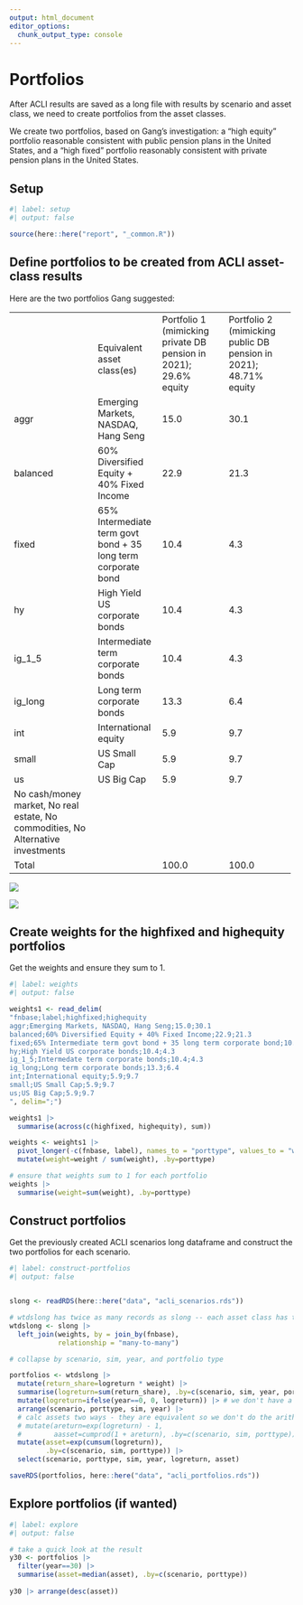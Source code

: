 ```yaml
---
output: html_document
editor_options:
  chunk_output_type: console
---
```


# Portfolios

After ACLI results are saved as a long file with results by scenario and asset class, we need to create portfolios from the asset classes.

We create two portfolios, based on Gang's investigation: a "high equity" portfolio reasonable consistent with public pension plans in the United States, and a "high fixed" portfolio reasonably consistent with private pension plans in the United States.

## Setup

```r
#| label: setup
#| output: false

source(here::here("report", "_common.R"))

```

## Define portfolios to be created from ACLI asset-class results

Here are the two portfolios Gang suggested:

+----------------------------------------------------------------------------------+---------------------------------------------------------------+------------------------------------------------------------------+------------------------------------------------------------------+
|                                                                                  | \                                                             | Portfolio 1 (mimicking private DB pension in 2021); 29.6% equity | Portfolio 2 (mimicking public DB pension in 2021); 48.71% equity |
|                                                                                  | Equivalent asset class(es)                                    |                                                                  |                                                                  |
+----------------------------------------------------------------------------------+---------------------------------------------------------------+------------------------------------------------------------------+------------------------------------------------------------------+
| aggr                                                                             | Emerging Markets, NASDAQ, Hang Seng                           | 15.0                                                             | 30.1                                                             |
+----------------------------------------------------------------------------------+---------------------------------------------------------------+------------------------------------------------------------------+------------------------------------------------------------------+
| balanced                                                                         | 60% Diversified Equity + 40% Fixed Income                     | 22.9                                                             | 21.3                                                             |
+----------------------------------------------------------------------------------+---------------------------------------------------------------+------------------------------------------------------------------+------------------------------------------------------------------+
| fixed                                                                            | 65% Intermediate term govt bond + 35 long term corporate bond | 10.4                                                             | 4.3                                                              |
+----------------------------------------------------------------------------------+---------------------------------------------------------------+------------------------------------------------------------------+------------------------------------------------------------------+
| hy                                                                               | High Yield US corporate bonds                                 | 10.4                                                             | 4.3                                                              |
+----------------------------------------------------------------------------------+---------------------------------------------------------------+------------------------------------------------------------------+------------------------------------------------------------------+
| ig_1_5                                                                           | Intermediate term corporate bonds                             | 10.4                                                             | 4.3                                                              |
+----------------------------------------------------------------------------------+---------------------------------------------------------------+------------------------------------------------------------------+------------------------------------------------------------------+
| ig_long                                                                          | Long term corporate bonds                                     | 13.3                                                             | 6.4                                                              |
+----------------------------------------------------------------------------------+---------------------------------------------------------------+------------------------------------------------------------------+------------------------------------------------------------------+
| int                                                                              | International equity                                          | 5.9                                                              | 9.7                                                              |
+----------------------------------------------------------------------------------+---------------------------------------------------------------+------------------------------------------------------------------+------------------------------------------------------------------+
| small                                                                            | US Small Cap                                                  | 5.9                                                              | 9.7                                                              |
+----------------------------------------------------------------------------------+---------------------------------------------------------------+------------------------------------------------------------------+------------------------------------------------------------------+
| us                                                                               | US Big Cap                                                    | 5.9                                                              | 9.7                                                              |
+----------------------------------------------------------------------------------+---------------------------------------------------------------+------------------------------------------------------------------+------------------------------------------------------------------+
| No cash/money market, No real estate, No commodities, No Alternative investments |                                                               |                                                                  |                                                                  |
+----------------------------------------------------------------------------------+---------------------------------------------------------------+------------------------------------------------------------------+------------------------------------------------------------------+
| Total                                                                            |                                                               | 100.0                                                            | 100.0                                                            |
+----------------------------------------------------------------------------------+---------------------------------------------------------------+------------------------------------------------------------------+------------------------------------------------------------------+

![](images/clipboard-1522846233.png)

![](images/clipboard-528079377.png)

## Create weights for the highfixed and highequity portfolios

Get the weights and ensure they sum to 1.

```r
#| label: weights
#| output: false

weights1 <- read_delim(
"fnbase;label;highfixed;highequity
aggr;Emerging Markets, NASDAQ, Hang Seng;15.0;30.1
balanced;60% Diversified Equity + 40% Fixed Income;22.9;21.3
fixed;65% Intermediate term govt bond + 35 long term corporate bond;10.4;4.3
hy;High Yield US corporate bonds;10.4;4.3
ig_1_5;Intermedate term corporate bonds;10.4;4.3
ig_long;Long term corporate bonds;13.3;6.4
int;International equity;5.9;9.7
small;US Small Cap;5.9;9.7
us;US Big Cap;5.9;9.7
", delim=";")

weights1 |> 
  summarise(across(c(highfixed, highequity), sum))

weights <- weights1 |>
  pivot_longer(-c(fnbase, label), names_to = "porttype", values_to = "weight") |> 
  mutate(weight=weight / sum(weight), .by=porttype)

# ensure that weights sum to 1 for each portfolio
weights |> 
  summarise(weight=sum(weight), .by=porttype)


```

## Construct portfolios

Get the previously created ACLI scenarios long dataframe and construct the two portfolios for each scenario.

```r
#| label: construct-portfolios
#| output: false


slong <- readRDS(here::here("data", "acli_scenarios.rds"))

# wtdslong has twice as many records as slong -- each asset class has the relevant highfixed or highequity weight
wtdslong <- slong |> 
  left_join(weights, by = join_by(fnbase),
            relationship = "many-to-many")

# collapse by scenario, sim, year, and portfolio type

portfolios <- wtdslong |> 
  mutate(return_share=logreturn * weight) |> 
  summarise(logreturn=sum(return_share), .by=c(scenario, sim, year, porttype)) |> 
  mutate(logreturn=ifelse(year==0, 0, logreturn)) |> # we don't have a return in year 0, set to zero
  arrange(scenario, porttype, sim, year) |> 
  # calc assets two ways - they are equivalent so we don't do the arithmetic approach
  # mutate(areturn=exp(logreturn) - 1,
  #        aasset=cumprod(1 + areturn), .by=c(scenario, sim, porttype)) |> # arithmetic asset
  mutate(asset=exp(cumsum(logreturn)),
         .by=c(scenario, sim, porttype)) |> 
  select(scenario, porttype, sim, year, logreturn, asset)

saveRDS(portfolios, here::here("data", "acli_portfolios.rds"))

```


## Explore portfolios (if wanted)

```r
#| label: explore
#| output: false

# take a quick look at the result
y30 <- portfolios |> 
  filter(year==30) |> 
  summarise(asset=median(asset), .by=c(scenario, porttype))
  
y30 |> arrange(desc(asset))

```


